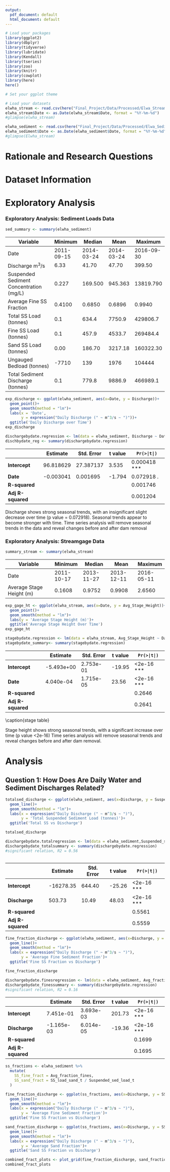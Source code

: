 ```yaml
---
output:
  pdf_document: default
  html_document: default
---
```

\listoftables

```r
# Load your packages
library(ggplot2)
library(dbplyr)
library(tidyverse)
library(lubridate)
library(Kendall)
library(tseries)
library(zoo)
library(knitr)
library(cowplot)
library(here)
here()

# Set your ggplot theme
```




```r
# Load your datasets
elwha_stream <- read.csv(here("Final_Project/Data/Processed/Elwa_Stream_Wrangled.csv"))
elwha_stream$Date <- as.Date(elwha_stream$Date, format = "%Y-%m-%d")
#glimpse(elwha_stream)

elwha_sediment <- read.csv(here("Final_Project/Data/Processed/Elwa_Sediment_Wrangled.csv"))
elwha_sediment$Date <- as.Date(elwha_sediment$Date, format = "%Y-%m-%d")
#glimpse(Elwha_stream)

```

# Rationale and Research Questions



\newpage

# Dataset Information

\newpage

# Exploratory Analysis 

### Exploratory Analysis: Sediment Loads Data
```r
sed_summary <- summary(elwha_sediment)

```

| Variable                  | Minimum      | Median   | Mean     | Maximum       |
|---------------------------|-----------|----------|----------|------------|
| Date                      | 2011-09-15 | 2014-03-24 | 2014-03-24 | 2016-09-30 |
| Discharge m<sup>3</sup>/s | 6.33      | 41.70    | 47.70    | 399.50     |
| Suspended Sediment Concentration (mg/L) | 0.227     | 169.500  | 945.363  | 13819.790  |
| Average Fine SS Fraction  | 0.4100    | 0.6850   | 0.6896   | 0.9940     |
| Total SS Load (tonnes)      | 0.1       | 634.4    | 7750.9   | 429806.7   |
| Fine SS Load (tonnes)           | 0.1       | 457.9    | 4533.7   | 269484.4   |
| Sand SS Load (tonnes)            | 0.00      | 186.70   | 3217.18  | 160322.30  |
| Ungauged Bedload (tonnes)               | -7710     | 139      | 1976     | 104444     |
| Total Sediment Discharge (tonnes) | 0.1       | 779.8    | 9886.9   | 466989.1   |

```r
exp_discharge <- ggplot(elwha_sediment, aes(x=Date, y = Discharge))+
  geom_point()+
  geom_smooth(method = "lm")+
  labs(x = 'Date', 
       y = expression("Daily Discharge (" ~ m^3/s ~ ")"))+
  ggtitle('Daily Discharge over Time')
exp_discharge

dischargebydate.regression <- lm(data = elwha_sediment, Discharge ~ Date)
dischbydate_reg <- summary(dischargebydate.regression)

```



|               | Estimate   | Std. Error | t value | `Pr(>|t|)`    |
|---------------|------------|------------|---------|-------------|
| **Intercept** | 96.818629  | 27.387137  | 3.535   | 0.000418 *** |
| **Date**      | -0.003041  | 0.001695   | -1.794  | 0.072918 .   |
| **R-squared** |            |            |         | 0.001746     |
| **Adj R-squared** |        |            |         | 0.001204     |

Discharge shows strong seasonal trends, with an insignificant slight decrease over time (p value = 0.072918). Seasonal trends appear to become stronger with time. Time series analysis will remove seasonal trends in the data and reveal changes before and after dam removal

### Exploratory Analysis: Streamgage Data
```r
summary_stream <- summary(elwha_stream)

```
| Variable          | Minimum       | Median     | Mean       | Maximum     |
|--------------------|------------|------------|------------|------------|
| Date              | 2011-10-17 | 2013-11-27 | 2013-12-11 | 2016-05-11 |
| Average Stage Height (m)  | 0.1608     | 0.9752     | 0.9908     | 2.6560     |

```r
exp_gage_ht <- ggplot(elwha_stream, aes(x=Date, y = Avg_Stage_Height))+
  geom_point()+
  geom_smooth(method = "lm")+
  labs(y = 'Average Stage Height (m)')+
  ggtitle('Average Stage Height Over Time')
exp_gage_ht

stagebydate.regression <- lm(data = elwha_stream, Avg_Stage_Height ~ Date)
stagebydate_summary<- summary(stagebydate.regression)
```

|               | Estimate   | Std. Error | t value | `Pr(>|t|)`    |
|---------------|------------|------------|---------|---------------|
| **Intercept** | -5.493e+00 | 2.753e-01  | -19.95  | <2e-16 ***    |
| **Date**      | 4.040e-04  | 1.715e-05  | 23.56   | <2e-16 ***    |
| **R-squared** |            |            |         | 0.2646        |
| **Adj R-squared** |        |            |         | 0.2641        |
\\caption{stage table}

Stage height shows strong seasonal trends, with a significant increase over time (p value <2e-16)
Time series analysis will remove seasonal trends and reveal changes before and after dam removal. 


\newpage

# Analysis


## Question 1: How Does Are Daily Water and Sediment Discharges Related?

```r
totalsed_discharge <- ggplot(elwha_sediment, aes(x=Discharge, y = Suspended_sed_load_t))+
  geom_line()+
  geom_smooth(method = "lm")+
  labs(x = expression("Daily Discharge (" ~ m^3/s ~ ")"), 
       y = 'Total Suspended Sediment Load (tonnes)')+
  ggtitle('Total SS vs Discharge')

totalsed_discharge

dischargebydate.totalregression <- lm(data = elwha_sediment,Suspended_sed_load_t  ~ Discharge)
dischargebydate_totalsummary <- summary(dischargebydate.regression)
#significant relation, R2 = 0.56



```

|               | Estimate   | Std. Error | t value | `Pr(>|t|)`    |
|---------------|------------|------------|---------|---------------|
| **Intercept** | -16278.35  | 644.40     | -25.26  | <2e-16 ***    |
| **Discharge** | 503.73     | 10.49      | 48.03   | <2e-16 ***    |
| **R-squared** |            |            |         | 0.5561        |
| **Adj R-squared** |        |            |         | 0.5559        |

```r
fine_fraction_discharge <- ggplot(elwha_sediment, aes(x=Discharge, y = Avg_fraction_fines))+
  geom_line()+
  geom_smooth(method = "lm")+
  labs(x = expression("Daily Discharge (" ~ m^3/s ~ ")"), 
       y = 'Average Fine Sediment Fraction')+
  ggtitle('Fine SS Fraction vs Discharge')

fine_fraction_discharge

dischargebydate.finesregression <- lm(data = elwha_sediment, Avg_fraction_fines  ~ Discharge)
dischargebydate_finessummary <- summary(dischargebydate.regression)
#significant relation, R2 = 0.16


```

|               | Estimate   | Std. Error | t value | `Pr(>|t|)`    |
|---------------|------------|------------|---------|---------------|
| **Intercept** | 7.451e-01  | 3.693e-03  | 201.73  | <2e-16 ***    |
| **Discharge** | -1.165e-03 | 6.014e-05  | -19.36  | <2e-16 ***    |
| **R-squared** |            |            |         | 0.1699        |
| **Adj R-squared** |        |            |         | 0.1695        |


```r

ss_fractions <- elwha_sediment %>% 
  mutate(
    SS_fine_fract = Avg_fraction_fines, 
    SS_sand_fract = SS_load_sand_t / Suspended_sed_load_t
  )

fine_fraction_discharge <- ggplot(ss_fractions, aes(x=Discharge, y = SS_fine_fract))+
  geom_line()+
  geom_smooth(method = "lm")+
  labs(x = expression("Daily Discharge (" ~ m^3/s ~ ")"), 
       y = 'Average Fine Sediment Fraction')+
  ggtitle('Fine SS Fraction vs Discharge')

sand_fraction_discharge <- ggplot(ss_fractions, aes(x=Discharge, y = SS_sand_fract))+
  geom_line()+
  geom_smooth(method = "lm")+
  labs(x = expression("Daily Discharge (" ~ m^3/s ~ ")"), 
       y = 'Average Sand Fraction')+
  ggtitle('Sand SS Fraction vs Discharge')

combined_fract_plots <- plot_grid(fine_fraction_discharge, sand_fraction_discharge)
combined_fract_plots


```


